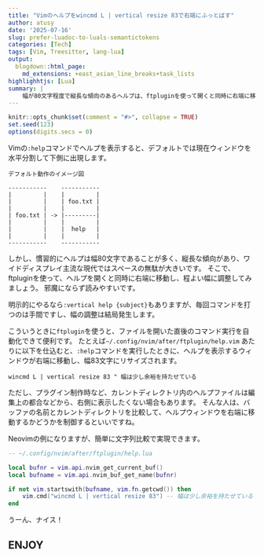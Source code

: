 ```yaml
---
title: "Vimのヘルプをwincmd L | vertical resize 83で右端にふっとばす"
author: atusy
date: '2025-07-16'
slug: prefer-luadoc-to-luals-semantictokens
categories: [Tech]
tags: [Vim, Treesitter, lang-lua]
output:
  blogdown::html_page:
    md_extensions: +east_asian_line_breaks+task_lists
highlighhtjs: [Lua]
summary: |
    幅が80文字程度で縦長な傾向のあるヘルプは、ftpluginを使って開くと同時に右端に移動すると邪魔にならず読みやすいです。
---
```


```r
knitr::opts_chunk$set(comment = "#>", collapse = TRUE)
set.seed(123)
options(digits.secs = 0)
```

Vimの`:help`コマンドでヘルプを表示すると、デフォルトでは現在ウィンドウを水平分割して下側に出現します。

`````
デフォルト動作のイメージ図

-----------    -----------
|         |    |         |
|         |    | foo.txt |
|         |    |         |
| foo.txt | -> |---------|
|         |    |         |
|         |    |  help   |
|         |    |         |
-----------    -----------
`````

しかし、慣習的にヘルプは幅80文字であることが多く、縦長な傾向があり、ワイドディスプレイ主流な現代ではスペースの無駄が大きいです。
そこで、ftpluginを使って、ヘルプを開くと同時に右端に移動し、程よい幅に調整してみましょう。
邪魔にならず読みやすいです。

明示的にやるなら`:vertical help {subject}`もありますが、毎回コマンドを打つのは手間ですし、幅の調整は結局発生します。

こういうときに`ftplugin`を使うと、ファイルを開いた直後のコマンド実行を自動化できて便利です。
たとえば`~/.config/nvim/after/ftplugin/help.vim` あたりに以下を仕込むと、`:help`コマンドを実行したときに、ヘルプを表示するウィンドウが右端に移動し、幅83文字にリサイズされます。

```vim
wincmd L | vertical resize 83 " 幅は少し余裕を持たせている
```


ただし、プラグイン制作時など、カレントディレクトリ内のヘルプファイルは編集上の都合などから、右側に表示したくない場合もあります。
そんな人は、バッファの名前とカレントディレクトリを比較して、ヘルプウィンドウを右端に移動するかどうかを制御するといいですね。

Neovimの例になりますが、簡単に文字列比較で実現できます。

```lua
-- ~/.config/nvim/after/ftplugin/help.lua

local bufnr = vim.api.nvim_get_current_buf()
local bufname = vim.api.nvim_buf_get_name(bufnr)

if not vim.startswith(bufname, vim.fn.getcwd()) then
	vim.cmd("wincmd L | vertical resize 83") -- 幅は少し余裕を持たせている
end
```

うーん、ナイス！

## ENJOY
